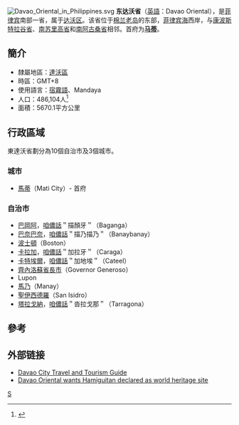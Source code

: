 [[File:Davao_Oriental_in_Philippines.svg|right]]
'''东达沃省'''（[[英語|英語]]：Davao Oriental），是[[菲律宾|菲律宾]]南部一省，属于[[达沃区|达沃区]]。该省位于[[棉兰老岛|棉兰老岛]]的东部，[[菲律宾海|菲律宾海]]西岸，与[[康波斯特拉谷省|康波斯特拉谷省]]、[[南苏里高省|南苏里高省]]和[[南阿古桑省|南阿古桑省]]相邻。首府为'''[[馬蒂_(東達沃省)|马蒂]]'''。

==簡介==
*隸屬地區：[[達沃區|達沃區]]
*時區：GMT+8
*使用語言：[[宿霧語|宿霧語]]、Mandaya
*人口：486,104人<ref>{{cite web|title=Population and Annual Growth Rates for Region, Provinces and Highly Urbanized Cities  Based on Censuses 1995, 2000 and 2007|url=http://www.census.gov.ph/data/census2007/index.html|work=2007 Census|publisher=National Statistics Office|accessdate=16 July 2011|archive-date=2008-11-20|archive-url=https://web.archive.org/web/20081120024509/http://www.census.gov.ph/data/census2007/index.html|dead-url=no}}</ref>
*面積：5670.1平方公里

==行政區域==
東達沃省劃分為10個自治市及3個城市。

===城市===
* [[馬蒂_(東達沃省)|馬蒂]]（Mati City）- 首府

===自治市===
* [[巴岡阿|巴岡阿]]，[[咱儂話|咱儂話]]＂描顏牙＂（Baganga）
* [[巴奈巴奈|巴奈巴奈]]，[[咱儂話|咱儂話]]＂描乃描乃＂（Banaybanay）
* [[波士顿_(菲律宾)|波士頓]]（Boston）
* [[卡拉加_(東達沃省)|卡拉加]]，[[咱儂話|咱儂話]]＂加拉牙＂（Caraga）
* [[卡特埃爾|卡特埃爾]]，[[咱儂話|咱儂話]]＂加地埃＂（Cateel）
* [[齊內洛蘇省長市|齊內洛蘇省長市]]（Governor Generoso）
* Lupon
* [[馬乃|馬乃]]（Manay）
* [[圣伊西德罗_(东达沃省)|聖伊西德羅]]（San Isidro）
* [[塔拉戈纳_(菲律宾)|塔拉戈納]]，[[咱儂話|咱儂話]]＂沓拉戈那＂（Tarragona）

==參考==
{{reflist}}

== 外部链接 ==
* [https://web.archive.org/web/20060820141121/http://www.davaotraveler.com/ Davao City Travel and Tourism Guide]
* [http://www.gmanews.tv/story/93472/Davao-Oriental-wants-Hamiguitan-declared-as-world-heritage-site Davao Oriental wants Hamiguitan declared as world heritage site] {{Wayback|url=http://www.gmanews.tv/story/93472/Davao-Oriental-wants-Hamiguitan-declared-as-world-heritage-site |date=20110310175016 }}

{{coord|7|10|N|126|20|E|region:PH_type:adm1st_source:GNS-enwiki|display=title}}

{{菲律賓行政區劃|nocat}}

[[Category:民答那峨島省份|S]]